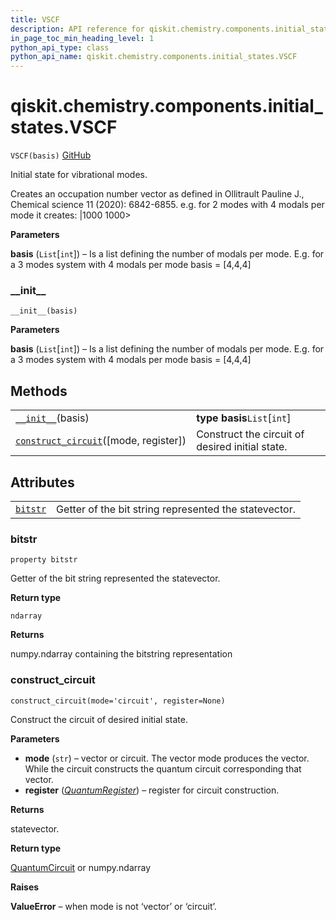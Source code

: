 ```yaml
---
title: VSCF
description: API reference for qiskit.chemistry.components.initial_states.VSCF
in_page_toc_min_heading_level: 1
python_api_type: class
python_api_name: qiskit.chemistry.components.initial_states.VSCF
---
```


<span id="qiskit-chemistry-components-initial-states-vscf" />

# qiskit.chemistry.components.initial\_states.VSCF

<span id="qiskit.chemistry.components.initial_states.VSCF" />

`VSCF(basis)` [GitHub](https://github.com/qiskit-community/qiskit-aqua/tree/stable/0.8/qiskit/chemistry/components/initial_states/vscf.py "view source code")

Initial state for vibrational modes.

Creates an occupation number vector as defined in Ollitrault Pauline J., Chemical science 11 (2020): 6842-6855. e.g. for 2 modes with 4 modals per mode it creates: |1000 1000>

**Parameters**

**basis** (`List`\[`int`]) – Is a list defining the number of modals per mode. E.g. for a 3 modes system with 4 modals per mode basis = \[4,4,4]

### \_\_init\_\_

<span id="qiskit.chemistry.components.initial_states.VSCF.__init__" />

`__init__(basis)`

**Parameters**

**basis** (`List`\[`int`]) – Is a list defining the number of modals per mode. E.g. for a 3 modes system with 4 modals per mode basis = \[4,4,4]

## Methods

|                                                                                                                                                                                  |                                                 |
| -------------------------------------------------------------------------------------------------------------------------------------------------------------------------------- | ----------------------------------------------- |
| [`__init__`](#qiskit.chemistry.components.initial_states.VSCF.__init__ "qiskit.chemistry.components.initial_states.VSCF.__init__")(basis)                                        | **type basis**`List`\[`int`]                    |
| [`construct_circuit`](#qiskit.chemistry.components.initial_states.VSCF.construct_circuit "qiskit.chemistry.components.initial_states.VSCF.construct_circuit")(\[mode, register]) | Construct the circuit of desired initial state. |

## Attributes

|                                                                                                                              |                                                       |
| ---------------------------------------------------------------------------------------------------------------------------- | ----------------------------------------------------- |
| [`bitstr`](#qiskit.chemistry.components.initial_states.VSCF.bitstr "qiskit.chemistry.components.initial_states.VSCF.bitstr") | Getter of the bit string represented the statevector. |

### bitstr

<span id="qiskit.chemistry.components.initial_states.VSCF.bitstr" />

`property bitstr`

Getter of the bit string represented the statevector.

**Return type**

`ndarray`

**Returns**

numpy.ndarray containing the bitstring representation

### construct\_circuit

<span id="qiskit.chemistry.components.initial_states.VSCF.construct_circuit" />

`construct_circuit(mode='circuit', register=None)`

Construct the circuit of desired initial state.

**Parameters**

*   **mode** (`str`) – vector or circuit. The vector mode produces the vector. While the circuit constructs the quantum circuit corresponding that vector.
*   **register** ([*QuantumRegister*](qiskit.circuit.QuantumRegister "qiskit.circuit.QuantumRegister")) – register for circuit construction.

**Returns**

statevector.

**Return type**

[QuantumCircuit](qiskit.circuit.QuantumCircuit "qiskit.circuit.QuantumCircuit") or numpy.ndarray

**Raises**

**ValueError** – when mode is not ‘vector’ or ‘circuit’.

